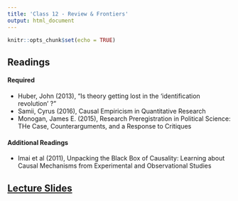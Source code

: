 ```yaml
---
title: 'Class 12 - Review & Frontiers'
output: html_document
---
```


```r
knitr::opts_chunk$set(echo = TRUE)
```

## Readings
#### Required
- Huber, John (2013), "Is theory getting lost in the 'identification revolution' ?"
- Samii, Cyrus (2016), Causal Empiricism in Quantitative Research
- Monogan, James E. (2015), Research Preregistration in Political Science: THe Case, Counterarguments, and a Response to Critiques
<!-- - **[Huber, John (2013), "Is theory getting lost in the 'identification revolution' ?"](https://themonkeycage.org/2013/06/is-theory-getting-lost-in-the-identification-revolution/)** -->
  <!-- - **[Samii, Cyrus (2016), Causal Empiricism in Quantitative Research](Classes/Class_12/Readings/Samii_2016.pdf)** -->
  <!-- - **[Monogan, James E. (2015), Research Preregistration in Political Science: THe Case, Counterarguments, and a Response to Critiques](Classes/Class_12/Readings/Monogan Pre-Registration.pdf)** -->

#### Additional Readings
- Imai et al (2011), Unpacking the Black Box of Causality: Learning about Causal Mechanisms from Experimental and Observational Studies
<!-- - **[Imai et al (2011), Unpacking the Black Box of Causality: Learning about Causal Mechanisms from Experimental and Observational Studies](https://imai.fas.harvard.edu/research/files/mediationP.pdf)** -->

## [Lecture Slides](Classes/Class_12/Slides_Summary_v4.pdf)
